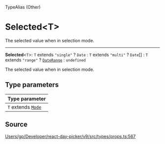<SectionTitle>TypeAlias (Other)</SectionTitle>

# Selected\<T\>

<Description>
The selected value when in selection mode.
</Description>

---

<a id="undefined" name="undefined"></a>

<SignatureMemberIdentifier>**Selected**\<`T`\>: `T` extends `"single"` ? `Date` : `T` extends `"multi"` ? `Date`[] : `T` extends `"range"` ? [`DateRange`](/api/type-aliases/DateRange.md) : `undefined`</SignatureMemberIdentifier>

The selected value when in selection mode.

## Type parameters

| Type parameter |
| :------ |
| `T` extends [`Mode`](/api/type-aliases/Mode.md) |

## Source

[Users/gp/Developer/react-day-picker/v9/src/types/props.ts:567](https://github.com/gpbl/react-day-picker/blob/a7b1c7f4e/src/types/props.ts#L567)
